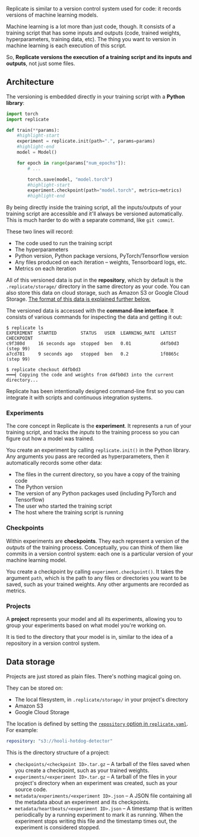 
<DocsLayout title="How it works">


Replicate is similar to a version control system used for code: it records versions of machine learning models.

Machine learning is a lot more than just code, though. It consists of a training script that has some inputs and outputs (code, trained weights, hyperparameters, training data, etc). The thing you want to version in machine learning is each execution of this script.

So, **Replicate versions the execution of a training script and its inputs and outputs**, not just some files.

## Architecture

The versioning is embedded directly in your training script with a **Python library**:

```python title="train.py"
import torch
import replicate

def train(**params):
    #highlight-start
    experiment = replicate.init(path=".", params=params)
    #highlight-end
    model = Model()

    for epoch in range(params["num_epochs"]):
        # ...

        torch.save(model, "model.torch")
        #highlight-start
        experiment.checkpoint(path="model.torch", metrics=metrics)
        #highlight-end
```

By being directly inside the training script, all the inputs/outputs of your training script are accessible and it'll always be versioned automatically. This is much harder to do with a separate command, like `git commit`.

These two lines will record:

- The code used to run the training script
- The hyperparameters
- Python version, Python package versions, PyTorch/Tensorflow version
- Any files produced on each iteration – weights, Tensorboard logs, etc.
- Metrics on each iteration

All of this versioned data is put in the **repository**, which by default is the `.replicate/storage/` directory in the same directory as your code. You can also store this data on cloud storage, such as Amazon S3 or Google Cloud Storage. [The format of this data is explained further below.](#data-storage)

The versioned data is accessed with the **command-line interface**. It consists of various commands for inspecting the data and getting it out:

```shell-session
$ replicate ls
EXPERIMENT  STARTED         STATUS   USER  LEARNING_RATE  LATEST CHECKPOINT
c9f380d     16 seconds ago  stopped  ben   0.01           d4fb0d3 (step 99)
a7cd781     9 seconds ago   stopped  ben   0.2            1f0865c (step 99)

$ replicate checkout d4fb0d3
═══╡ Copying the code and weights from d4fb0d3 into the current directory...
```

Replicate has been intentionally designed command-line first so you can integrate it with scripts and continuous integration systems.

<!-- ## Concepts -->

### Experiments

The core concept in Replicate is the **experiment**. It represents a run of your training script, and tracks the _inputs_ to the training process so you can figure out how a model was trained.

You create an experiment by calling `replicate.init()` in the Python library. Any arguments you pass are recorded as hyperparameters, then it automatically records some other data:

- The files in the current directory, so you have a copy of the training code
- The Python version
- The version of any Python packages used (including PyTorch and Tensorflow)
- The user who started the training script
- The host where the training script is running

### Checkpoints

Within experiments are **checkpoints**. They each represent a version of the _outputs_ of the training process. Conceptually, you can think of them like commits in a version control system: each one is a particular version of your machine learning model.

You create a checkpoint by calling `experiment.checkpoint()`. It takes the argument `path`, which is the path to any files or directories you want to be saved, such as your trained weights. Any other arguments are recorded as metrics.

### Projects

A **project** represents your model and all its experiments, allowing you to group your experiments based on what model you're working on.

It is tied to the directory that your model is in, similar to the idea of a repository in a version control system.

## Data storage

Projects are just stored as plain files. There's nothing magical going on.

They can be stored on:

- The local filesystem, in `.replicate/storage/` in your project's directory
- Amazon S3
- Google Cloud Storage

The location is defined by setting the [`repository` option in `replicate.yaml`](/docs/reference/yaml#repository). For example:

```yaml
repository: "s3://hooli-hotdog-detector"
```

This is the directory structure of a project:

- `checkpoints/<checkpoint ID>.tar.gz` – A tarball of the files saved when you create a checkpoint, such as your trained weights.
- `experiments/<experiment ID>.tar.gz` – A tarball of the files in your project's directory when an experiment was created, such as your source code.
- `metadata/experiments/<experiment ID>.json` – A JSON file containing all the metadata about an experiment and its checkpoints.
- `metadata/heartbeats/<experiment ID>.json` – A timestamp that is written periodically by a running experiment to mark it as running. When the experiment stops writing this file and the timestamp times out, the experiment is considered stopped.

</DocsLayout>
